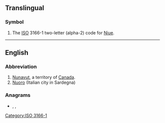 {{also|Appendix:Variations of "nu"}}
==Translingual==

===Symbol===
{{head|mul|symbol}}
# The [[ISO]] 3166-1 two-letter (alpha-2) code for [[Niue]].

[[Category:ISO 3166-1]]

----

==English==

===Abbreviation===
{{rfc-header|Abbreviation}}
{{head|en|abbreviation}}

# [[Nunavut]], a territory of [[Canada]].
# [[Nuoro]] (Italian city in Sardegna)

===Anagrams===
* {{l|en|un}}, {{l|en|'un}}, {{l|en|UN}}